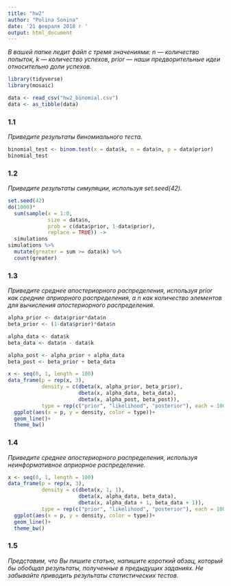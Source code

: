 ```yaml
---
title: "hw2"
author: "Polina Sonina"
date: '21 февраля 2018 г '
output: html_document
---
```


_В вашей папке ледит файл с тремя значениями: n — количество попыток, k — количество успехов, prior — наши предворительные идеи относительно доли успехов._
```r
library(tidyverse)
library(mosaic)

data <- read_csv("hw2_binomial.csv")
data <- as_tibble(data)
```

### 1.1
_Приведите результаты биномиального теста._
```r
binomial_test <- binom.test(x = data$k, n = data$n, p = data$prior)
binomial_test
```

### 1.2
_Приведите результаты симуляции, используя set.seed(42)._
```r
set.seed(42)
do(1000)*
  sum(sample(x = 1:0, 
             size = data$n, 
             prob = c(data$prior, 1-data$prior), 
             replace = TRUE)) ->
  simulations
simulations %>% 
  mutate(greater = sum >= data$k) %>% 
  count(greater)
```

### 1.3
_Приведите среднее апостериорного распределения, используя prior как средние априорного распределения, а n как количество элементов для вычисления апостериорного распределения._
```r
alpha_prior <- data$prior*data$n
beta_prior <- (1-data$prior)*data$n

alpha_data <- data$k
beta_data <- data$n - data$k

alpha_post <- alpha_prior + alpha_data
beta_post <- beta_prior + beta_data

x <- seq(0, 1, length = 100)
data_frame(p = rep(x, 3),
           density = c(dbeta(x, alpha_prior, beta_prior),
                       dbeta(x, alpha_data, beta_data),
                       dbeta(x, alpha_post, beta_post)),
           type = rep(c("prior", "likelihood", "posterior"), each = 100))%>% 
  ggplot(aes(x = p, y = density, color = type))+
  geom_line()+
  theme_bw()
```

### 1.4
_Приведите среднее апостериорного распределения, используя неинформативное априорное распределение._
```r
x <- seq(0, 1, length = 100)
data_frame(p = rep(x, 3),
           density = c(dbeta(x, 1, 1),
                       dbeta(x, alpha_data, beta_data),
                       dbeta(x, alpha_data + 1, beta_data + 1)),
           type = rep(c("prior", "likelihood", "posterior"), each = 100))%>% 
  ggplot(aes(x = p, y = density, color = type))+
  geom_line()+
  theme_bw()
```

### 1.5
_Представим, что Вы пишите статью, напишите короткий абзац, который бы обобщал результаты, полученные в предыдущих заданиях. Не забывайте приводить результаты статистических тестов._
```r

```




